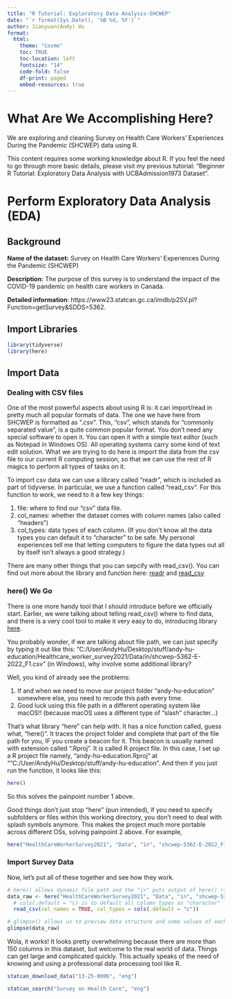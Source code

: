 ```yaml
---
title: "R Tutorial: Exploratory Data Analysis-SHCWEP"
date: "`r format(Sys.Date(), '%B %d, %Y')`"
author: Jianyuan(Andy) Hu
format: 
  html:
    theme: "Cosmo"
    toc: TRUE
    toc-location: left
    fontsize: "14"
    code-fold: false
    df-print: paged
    embed-resources: true
---
```




# What Are We Accomplishing Here?

We are exploring and cleaning Survey on Health Care Workers' Experiences During the Pandemic (SHCWEP) data using R. 

This content requires some working knowledge about R. If you feel the need to go through more basic details, please visit my previous tutorial: "Beginner R Tutorial: Exploratory Data Analysis with UCBAdmission1973 Dataset".

# Perform Exploratory Data Analysis (EDA)

## Background

**Name of the dataset:** Survey on Health Care Workers' Experiences During the Pandemic (SHCWEP)

**Description:** The purpose of this survey is to understand the impact of the COVID-19 pandemic on health care workers in Canada.

**Detailed information**: https://www23.statcan.gc.ca/imdb/p2SV.pl?Function=getSurvey&SDDS=5362. 

## Import Libraries

```r
library(tidyverse)
library(here)
```
## Import Data

### Dealing with CSV files 

One of the most powerful aspects about using R is: it can import/read in pretty much all popular formats of data. The one we have here from SHCWEP is formatted as ".csv". This, "csv", which stands for "commonly separated value", is a quite common popular format. You don't need any special software to open it. You can open it with a simple text editor (such as Notepad in Windows OS). All operating systems carry some kind of text edit solution. What we are trying to do here is import the data from the csv file to our current R computing session, so that we can use the rest of R magics to perform all types of tasks on it. 

To import csv data we can use a library called "readr", which is included as part of tidyverse. In particular, we use a function called "read_csv". For this function to work, we need to it a few key things:

1. file: where to find our "csv" data file.
2. col_names: whether the dataset comes with column names (also called "headers")
3. col_types: data types of each column. (If you don't know all the data types you can default it to "character" to be safe. My personal experiences tell me that letting computers to figure the data types out all by itself isn't always a good strategy.)

There are many other things that you can sepcify with read_csv(). You can find out more about the library and function here: [readr](https://readr.tidyverse.org/) and [read_csv](https://readr.tidyverse.org/reference/read_delim.html)

### here() We Go

There is one more handy tool that I should introduce before we officially start. Earlier, we were talking about telling read_csv() where to find data, and there is a very cool tool to make it very easy to do, introducing library [here](https://here.r-lib.org/). 

You probably wonder, if we are talking about file path, we can just specify by typing it out like this: "C:/User/AndyHu/Desktop/stuff/andy-hu-education/Healthcare_worker_survey2021/Data/in/shcwep-5362-E-2022_F1.csv" (in Windows), why involve some additional library?

Well, you kind of already see the problems:

1. If and when we need to move our project folder "andy-hu-education" somewhere else, you need to recode this path every time.
2. Good luck using this file path in a different operating system like macOS!! (because macOS uses a different type of "slash" character...)

That's what library "here" can help with. It has a nice function called, guess what, "here()". It traces the project folder and complete that part of the file path for you, IF you create a beacon for it. This beacon is usually named with extension called ".Rproj". It is called R project file. In this case, I set up a R project file namely, "andy-hu-education.Rproj" at ""C:/User/AndyHu/Desktop/stuff/andy-hu-education". And then if you just run the function, it looks like this:

```r
here()
```

So this solves the painpoint number 1 above. 

Good things don't just stop "here" (pun intended), if you need to specify subfolders or files within this working directory, you don't need to deal with splash symbols anymore. This makes the project much more portable across different OSs, solving painpoint 2 above. For example,

```r
here("HealthCareWorkerSurvey2021", "Data", "in", "shcwep-5362-E-2022_F1.csv")
```
### Import Survey Data

Now, let's put all of these together and see how they work. 

```r
# here() allows dynamic file path and the "|>" puts output of here() right into the first argument of the next function read_csv(), which is "file"...
data_raw <- here("HealthCareWorkerSurvey2021", "Data", "in", "shcwep-5362-E-2022_F1.csv") |> 
  # cols(.default = "c) is to default all column types as "character"
  read_csv(col_names = TRUE, col_types = cols(.default = "c"))

# glimpse() allows us to preview data structure and some values of each column 
glimpse(data_raw)
```

Wola, it works! It looks pretty overwhelming because there are more than 150 columns in this dataset, but welcome to the real world of data. Things can get large and complicated quickly. This actually speaks of the need of knowing and using a professional data processing tool like R.

```r
statcan_download_data("13-25-0006", "eng")
```

```r
statcan_search("Survey on Health Care", "eng")
```

